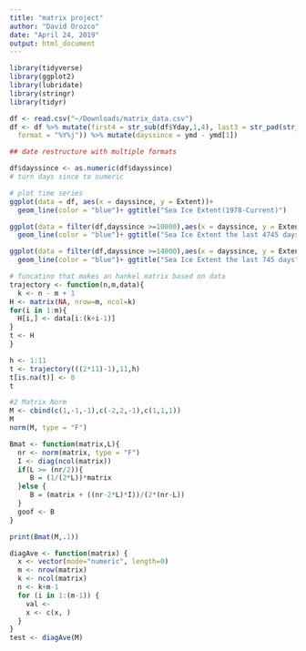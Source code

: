 ```yaml
---
title: "matrix project"
author: "David Orozco"
date: "April 24, 2019"
output: html_document
---
```


```r
library(tidyverse)
library(ggplot2)
library(lubridate)
library(stringr)
library(tidyr)

```
```r
df <- read.csv("~/Downloads/matrix_data.csv")
df <- df %>% mutate(first4 = str_sub(df$Yday,1,4), last3 = str_pad(str_sub(df$Yday,5), 3, pad = "0")) %>% unite("Yday","first4","last3",sep ="") %>% mutate(ymd = as.Date(Yday,
  format = "%Y%j")) %>% mutate(dayssince = ymd - ymd[1])

## date restructure with multiple formats

df$dayssince <- as.numeric(df$dayssince)
# turn days since to numeric

```


```r

# plot time series
ggplot(data = df, aes(x = dayssince, y = Extent))+
  geom_line(color = "blue")+ ggtitle("Sea Ice Extent(1978-Current)")

ggplot(data = filter(df,dayssince >=10000),aes(x = dayssince, y = Extent))+
  geom_line(color = "blue")+ ggtitle("Sea Ice Extent the last 4745 days")

ggplot(data = filter(df,dayssince >=14000),aes(x = dayssince, y = Extent))+
  geom_line(color = "blue")+ ggtitle("Sea Ice Extent the last 745 days")
```

```r
# funcatino that makes an hankel matrix based on data 
trajectory <- function(n,m,data){
  k <- n - m + 1
H <- matrix(NA, nrow=m, ncol=k)
for(i in 1:m){
  H[i,] <- data[i:(k+i-1)]
}
t <- H
}
```
```r

h <- 1:11
t <- trajectory(((2*11)-1),11,h)
t[is.na(t)] <- 0
t

```

```r
#2 Matrix Norm 
M <- cbind(c(1,-1,-1),c(-2,2,-1),c(1,1,1))
M
norm(M, type = "F")
```

```r
Bmat <- function(matrix,L){
  nr <- norm(matrix, type = "F")
  I <- diag(ncol(matrix))
  if(L >= (nr/2)){
     B = (1/(2*L))*matrix
  }else {
     B = (matrix + ((nr-2*L)*I))/(2*(nr-L))
  }
  goof <- B
}

print(Bmat(M,.1))
```

```r
diagAve <- function(matrix) {
  x <- vector(mode="numeric", length=0)
  m <- nrow(matrix)
  k <- ncol(matrix)
  n <- k+m-1
  for (i in 1:(m-1)) {
    val <- 
    x <- c(x, )
  }
}
test <- diagAve(M)
```

